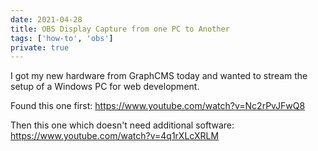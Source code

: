 ```yaml
---
date: 2021-04-28
title: OBS Display Capture from one PC to Another
tags: ['how-to', 'obs']
private: true
---
```


I got my new hardware from GraphCMS today and wanted to stream the
setup of a Windows PC for web development.

Found this one first: https://www.youtube.com/watch?v=Nc2rPvJFwQ8

Then this one which doesn't need additional software:
https://www.youtube.com/watch?v=4q1rXLcXRLM
